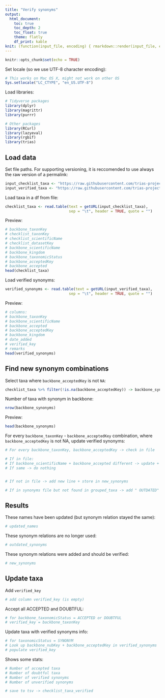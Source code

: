 ```yaml
---
title: "Verify synonyms"
output:
  html_document:
    toc: true
    toc_depth: 2
    toc_float: true
    theme: flatly
    df_print: kable
knit: (function(input_file, encoding) { rmarkdown::render(input_file, encoding = encoding, output_file = paste0("../docs/",sub(".Rmd", ".html", basename(input_file))))})
---
```


```r
knitr::opts_chunk$set(echo = TRUE)
```

Set locale (so we use UTF-8 character encoding):

```r
# This works on Mac OS X, might not work on other OS
Sys.setlocale("LC_CTYPE", "en_US.UTF-8")
```

Load libraries:

```r
# Tidyverse packages
library(dplyr)
library(magrittr)
library(purrr)

# Other packages
library(RCurl)
library(lazyeval)
library(rgbif)
library(trias)
```

## Load data

Set file paths. For supporting versioning, it is reccomended to use always the raw version of a permalink:

```r
input_checklist_taxa <- "https://raw.githubusercontent.com/trias-project/pipeline/967de37326425fb55446dc573c9e6e01451d857e/data/output/checklist_taxa.tsv"
input_verified_taxa <- "https://raw.githubusercontent.com/trias-project/pipeline/verify_synonyms_pipeline/data/output/verified_synonims.tsv"
```

Load taxa in a df from file:

```r
checklist_taxa <- read.table(text = getURL(input_checklist_taxa), 
                             sep = "\t", header = TRUE, quote = "")
```

Preview:

```r
# backbone_taxonKey
# checklist_taxonKey
# checklist_scientificName
# checklist_datasetKey
# backbone_scientificName
# backbone_kingdom
# backbone_taxonomicStatus
# backbone_acceptedKey
# backbone_accepted
head(checklist_taxa)
```

Load verified synonyms:

```r
verified_synonyms <- read.table(text = getURL(input_verified_taxa), 
                             sep = "\t", header = TRUE, quote = "")
```

Preview:

```r
# columns:
# backbone_taxonKey
# backbone_scientificName
# backbone_accepted
# backbone_acceptedKey
# backbone_kingdom
# date_added
# verified_key
# remarks
head(verified_synonyms)
```

## Find new synonym combinations

Select taxa where `backbone_acceptedKey` is not `NA`:

```r
checklist_taxa %>% filter(!is.na(backbone_acceptedKey)) -> backbone_synonyms
```

Number of taxa with synonym in backbone:

```r
nrow(backbone_synonyms)
```

Preview:

```r
head(backbone_synonyms)
```

For every `backbone_taxonKey` - `backbone_acceptedKey` combination, where `backbone_acceptedKey` is not NA, update verified synonyms:

```r
# For every backbone_taxonKey, backbone_acceptedKey -> check in file

# If in file:
# If backbone_scientificName + backbone_accepted different -> update + store in updated_names
# If same -> do nothing


# If not in file -> add new line + store in new_synonyms

# If in synonyms file but not found in grouped_taxa -> add " OUTDATED" to remarks + store in outdated_synonyms

```

## Results

These names have been updated (but synonym relation stayed the same):

```r
# updated_names
```

These synonym relations are no longer used:

```r
# outdated_synonyms
```

These synonym relations were added and should be verified:

```r
# new_synonyms
```

## Update taxa

Add `verified_key`

```r
# add column verified_key (is empty)
```

Accept all ACCEPTED and DOUBTFUL:

```r
# for backbone_taxonomicStatus = ACCEPTED or DOUBTFUL
# verified_key = backbone_taxonKey
```

Update taxa with verified synonyms info:

```r
# for taxonomicStatus = SYNONYM
# Look up backbone_nubKey + backbone_acceptedKey in verified_synonyms
# populate verified_key
```

Shows some stats:

```r
# Number of accepted taxa
# Number of doubtful taxa
# Number of verified synonyms
# Number of unverified synonyms
```

```r
# save to tsv -> checklist_taxa_verified
```
